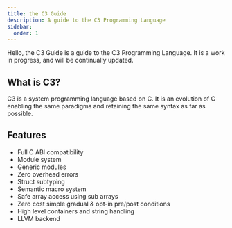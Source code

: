---
title: the C3 Guide
description: A guide to the C3 Programming Language
sidebar:
  order: 1
---

Hello, the C3 Guide is a guide to the C3 Programming Language. It is a work in progress, and will be continually updated.

## What is C3?

C3 is a system programming language based on C. It is an evolution of C enabling the same paradigms and 
retaining the same syntax as far as possible.

## Features

- Full C ABI compatibility  
- Module system 
- Generic modules
- Zero overhead errors
- Struct subtyping 
- Semantic macro system
- Safe array access using sub arrays
- Zero cost simple gradual & opt-in pre/post conditions
- High level containers and string handling
- LLVM backend

